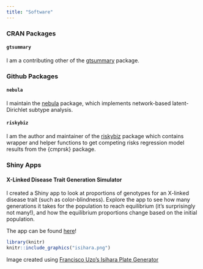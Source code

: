 ```yaml
---
title: "Software"
---
```

### CRAN Packages
#### `gtsummary`
I am a contributing other of the [gtsummary](http://www.danieldsjoberg.com/gtsummary/) package.

### Github Packages
#### `nebula`
I maintain the [nebula](https://nebula-group.github.io/nebula/index.html) package, which implements network-based latent-Dirichlet subtype analysis. 

#### `riskybiz`
I am the author and maintainer of the [riskybiz](https://margarethannum.github.io/riskybiz/) package which contains wrapper and helper functions to get competing risks regression model results from the {cmprsk} package.


### Shiny Apps
#### X-Linked Disease Trait Generation Simulator

I created a Shiny app to look at proportions of genotypes for an X-linked disease trait (such as color-blindness). Explore the app to see how many generations it takes for the population to reach equilibrium (it's surprisingly not many!), and how the equilibrium proportions change based on the initial population. 

The app can be found [here](https://margarethannum.shinyapps.io/xlinked_trait_generation_simulator/)! 

```r
library(knitr)
knitr::include_graphics("isihara.png")
```

Image created using [Francisco Uzo's Isihara Plate Generator](https://franciscouzo.github.io/ishihara/)